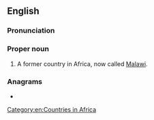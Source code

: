 ==English==
{{wikipedia}}

===Pronunciation===
{{rfp||lang=en}}

===Proper noun===
{{en-proper noun}}

# {{senseid|en|Q1649306}}{{lb|en|historical}} A former country in Africa, now called [[Malawi]].

===Anagrams===
* {{anagrams|en|a=aaadlnnsy|analysand}}

[[Category:en:Countries in Africa]]